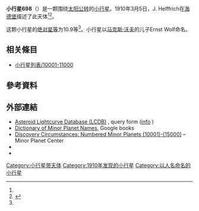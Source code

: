 {{Infobox planet
 | minorplanet     = yes
 | name            = 698 Ernestina
 | background      = #D6D6D6
 | image = 
 | image_size      = 
 | caption         =
 | discovery_ref   =  <ref name="MPC-object" />
 | discoverer      = [[J._Helffrich|J. Helffrich]]
 | discovery_site  = [[海德堡|海德堡]]
 | discovered      = 1910年3月5日
 | mpc_name        = 698 Ernestina
 | alt_names       = 698 Ernestina
 | pronounced      = 
 | named_after     = <ref name="MPC-object" />
 | mp_category     = [[主帶小行星|主帶小行星]] <ref name="MPC-object" /><ref name="jpldata" />
 | orbit_ref       = <ref name="a">[http://ssd.jpl.nasa.gov/sbdb.cgi?sstr=698 698] {{Wayback|url=http://ssd.jpl.nasa.gov/sbdb.cgi?sstr=698 |date=20210717063513 }}，小行星數據庫瀏覽器（JPL Small-Body Database Browser）－[[美国国家航空航天局|美国国家航空航天局]]喷气推进实验室</ref>
 | epoch           = 2018-03-23.0（[[儒略日|JD]] 2458200.5）
 | uncertainty     = 0
 | observation_arc = 
 | aphelion = {{convert|3.185|AU|km|3|abbr=on|lk=out}}
 | perihelion      = {{convert|2.5509472|AU|km|3|abbr=on}}
 | semimajor       = 2.8678819
 | eccentricity    = 0.1105118
 | period          = 4.86[[儒略年|yr]]
 | mean_anomaly    = 107.00155[[度|°]]
 | mean_motion     = {{Deg2DMS|0.20293730|sup=ms}} / day
 | inclination     = 11.53396
 | asc_node        = 40.63664°
 | arg_peri        = 99.10443
 | mean_diameter   = 
 | rotation        = 
 | albedo          =
 | spectral_type   =
 | abs_magnitude   = 10.9<ref name="jpldata" />
}}
'''小行星698'''（{{lang-en|698 Ernestina}}）是一颗围绕[[太阳|太阳]][[公转|公转]]的[[小行星|小行星]]。1910年3月5日，J. Helffrich在[[海德堡|海德堡]]描述了此天体<ref name="a" /><ref>{{cite news|title=小行星列表|url=http://cfa-www.harvard.edu/iau/lists/NumberedMPs.txt|accessdate=2018-10-19|newspaper=哈佛大学|archive-date=2008-05-17|archive-url=https://web.archive.org/web/20080517010638/http://cfa-www.harvard.edu/iau/lists/NumberedMPs.txt|dead-url=no}}</ref>。

这颗小行星的[[绝对星等|绝对星等]]为10.9等<ref name="a" />。小行星以[[马克斯·沃夫|马克斯·沃夫]]的儿子Ernst Wolf命名。

== 相关條目 ==
*[[小行星列表/10001-11000|小行星列表/10001-11000]]

== 參考資料 ==
{{reflist|refs=

<ref name="jpldata">{{cite web
  |type       = 2018-01-26 last obs.
  |title      = JPL Small-Body Database Browser:698 Ernestina-698 Ernestina
  |url        = https://ssd.jpl.nasa.gov/sbdb.cgi?sstr=698
  |publisher  = [[Jet_Propulsion_Laboratory|Jet Propulsion Laboratory]]
  |accessdate = 28 March 2018}}</ref>

<ref name="MPC-object">{{cite web
  |title      = 698 Ernestina
  |work      = Minor Planet Center
  |url      = https://www.minorplanetcenter.net/db_search/show_object?object_id=698
  |accessdate      = 28 March 2018
  |archive-date      = 2016-03-04
  |archive-url      = https://web.archive.org/web/20160304091022/http://minorplanetcenter.net/db_search/show_object?object_id=698
  |dead-url      = no
  }}</ref>

}}

==  外部連結 ==
* [http://www.minorplanet.info/PHP/lcdbsummaryquery.php Asteroid Lightcurve Database (LCDB)] {{Wayback|url=http://www.minorplanet.info/PHP/lcdbsummaryquery.php |date=20171210173955 }}, query form ([http://www.minorplanet.info/lightcurvedatabase.html info] {{Wayback|url=http://www.minorplanet.info/lightcurvedatabase.html |date=20171216050541 }})
* [https://books.google.com/books?id=aeAg1X7afOoC&pg Dictionary of Minor Planet Names], Google books
* [http://www.minorplanetcenter.net/iau/lists/NumberedMPs010001.html Discovery Circumstances: Numbered Minor Planets (10001)-(15000)] {{Wayback|url=http://www.minorplanetcenter.net/iau/lists/NumberedMPs010001.html |date=20180612162317 }} – Minor Planet Center
* {{AstDys|698}}
* {{JPL small body}}

{{Minor Planet Number|[[小行星697|小行星697]]|[[小行星699|小行星699]]}}
{{小天体}}

[[Category:小行星带天体|Category:小行星带天体]]
[[Category:1910年发现的小行星|Category:1910年发现的小行星]]
[[Category:以人名命名的小行星|Category:以人名命名的小行星]]


{{beltasteroid-stub}}